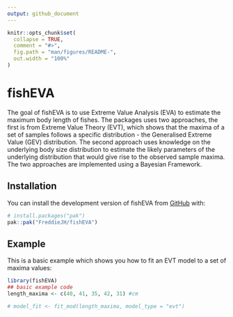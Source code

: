 ```yaml
---
output: github_document
---
```


```r
knitr::opts_chunk$set(
  collapse = TRUE,
  comment = "#>",
  fig.path = "man/figures/README-",
  out.width = "100%"
)
```

# fishEVA

<!-- badges: start -->
<!-- badges: end -->

The goal of fishEVA is to use Extreme Value Analysis (EVA) to estimate the maximum body length of fishes. The packages uses two approaches, the first is from Extreme Value Theory (EVT), which shows that the maxima of a set of samples follows a specific distribution - the Generalised Extreme Value (GEV) distribution. The second approach uses knowledge on the underlying body size distribution to estimate the likely parameters of the underlying distribution that would give rise to the observed sample maxima. The two approaches are implemented using a Bayesian Framework. 

## Installation

You can install the development version of fishEVA from [GitHub](https://github.com/) with:

```r
# install.packages("pak")
pak::pak("FreddieJH/fishEVA")
```

## Example

This is a basic example which shows you how to fit an EVT model to a set of maxima values:

```r
library(fishEVA)
## basic example code
length_maxima <- c(40, 41, 35, 42, 31) #cm

# model_fit <- fit_mod(length_maxima, model_type = "evt")

```

